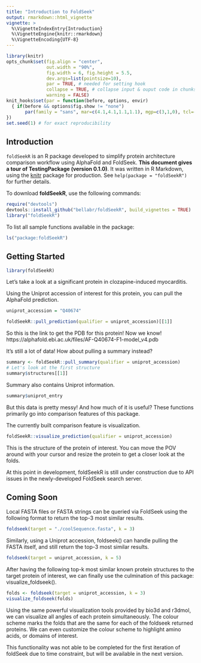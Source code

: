 ```yaml
---
title: "Introduction to FoldSeek"
output: rmarkdown::html_vignette
vignette: >
  %\VignetteIndexEntry{Introduction}
  %\VignetteEngine{knitr::rmarkdown}
  %\VignetteEncoding{UTF-8}
---
```


```r
library(knitr)
opts_chunk$set(fig.align = "center", 
               out.width = "90%",
               fig.width = 6, fig.height = 5.5,
               dev.args=list(pointsize=10),
               par = TRUE, # needed for setting hook 
               collapse = TRUE, # collapse input & ouput code in chunks
               warning = FALSE)
knit_hooks$set(par = function(before, options, envir)
  { if(before && options$fig.show != "none") 
       par(family = "sans", mar=c(4.1,4.1,1.1,1.1), mgp=c(3,1,0), tcl=-0.5)
})
set.seed(1) # for exact reproducibility
```

## Introduction

`foldSeekR` is an R package developed to simplify protein architecture comparison workflow using AlphaFold and FoldSeek. **This document gives a tour of TestingPackage (version 0.1.0)**. It was written in R Markdown, using the [knitr](https://cran.r-project.org/package=knitr) package for production. See `help(package = "foldSeekR")` for further details. 

To download **foldSeekR**, use the following commands:

``` r
require("devtools")
devtools::install_github("bellabr/foldSeekR", build_vignettes = TRUE)
library("foldSeekR")
```
To list all sample functions available in the package:
``` r
ls("package:foldSeekR")
```

## Getting Started

```r
library(foldSeekR)
```

Let's take a look at a significant protein in clozapine-induced myocarditis.

Using the Uniprot accession of interest for this protein, you can pull the AlphaFold prediction.

```r
uniprot_accession = "Q40674"

foldSeekR::pull_prediction(qualifier = uniprot_accession)[[1]]
```

So this is the link to get the PDB for this protein! Now we know!  https://alphafold.ebi.ac.uk/files/AF-Q40674-F1-model_v4.pdb 

It's still a lot of data! How about pulling a summary instead?

```r
summary <- foldSeekR::pull_summary(qualifier = uniprot_accession)
# Let's look at the first structure
summary$structures[[1]]
```

Summary also contains Uniprot information.

```r
summary$uniprot_entry
```

But this data is pretty messy! And how much of it is useful? These functions primarily go into comparison features of this package.

The currently built comparison feature is visualization.

```r
foldSeekR::visualize_prediction(qualifier = uniprot_accession)
```

This is the structure of the protein of interest. You can move the POV around with your cursor and resize the protein to get a closer look at the folds.

At this point in development, foldSeekR is still under construction due to API issues in the newly-developed FoldSeek search server.

## Coming Soon

Local FASTA files or FASTA strings can be queried via FoldSeek using the following format to return the top-3 most similar results.

```r
foldseek(target = "./coolSequence.fasta", k = 3)
```

Similarly, using a Uniprot accession, foldseek() can handle pulling the FASTA itself, and still return the top-3 most similar results.

```r
foldseek(target = uniprot_accession, k = 5)
```

After having the following top-k most similar known protein structures to the target protein of interest, we can finally use the culmination of this package: visualize_foldseek().

``` r
folds <- foldseek(target = uniprot_accession, k = 3)
visualize_foldseek(folds)
```

Using the same powerful visualization tools provided by bio3d and r3dmol, we can visualize all angles of each protein simultaneously. The colour scheme marks the folds that are the same for each of the foldseek returned proteins. We can even customize the colour scheme to highlight amino acids, or domains of interest.

This functionality was not able to be completed for the first iteration of foldSeek due to time constraint, but will be available in the next version.


